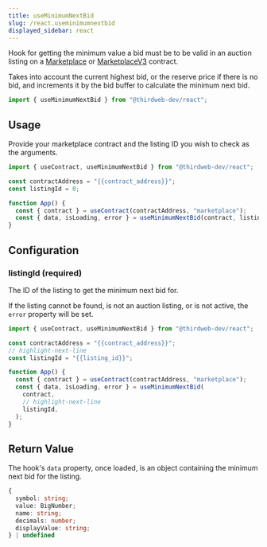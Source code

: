 ```yaml
---
title: useMinimumNextBid
slug: /react.useminimumnextbid
displayed_sidebar: react
---
```


Hook for getting the minimum value a bid must be to be valid
in an auction listing on a [Marketplace](https://thirdweb.com/thirdweb.eth/Marketplace) or
[MarketplaceV3](https://thirdweb.com/thirdweb.eth/MarketplaceV3) contract.

Takes into account the current highest bid, or the reserve price if there is no bid,
and increments it by the bid buffer to calculate the minimum next bid.

```jsx
import { useMinimumNextBid } from "@thirdweb-dev/react";
```

## Usage

Provide your marketplace contract and the listing ID you wish to check as the arguments.

```jsx
import { useContract, useMinimumNextBid } from "@thirdweb-dev/react";

const contractAddress = "{{contract_address}}";
const listingId = 0;

function App() {
  const { contract } = useContract(contractAddress, "marketplace");
  const { data, isLoading, error } = useMinimumNextBid(contract, listingId);
}
```

## Configuration

### listingId (required)

The ID of the listing to get the minimum next bid for.

If the listing cannot be found, is not an auction listing, or is not active, the `error` property will be set.

```jsx
import { useContract, useMinimumNextBid } from "@thirdweb-dev/react";

const contractAddress = "{{contract_address}}";
// highlight-next-line
const listingId = "{{listing_id}}";

function App() {
  const { contract } = useContract(contractAddress, "marketplace");
  const { data, isLoading, error } = useMinimumNextBid(
    contract,
    // highlight-next-line
    listingId,
  );
}
```

## Return Value

The hook's `data` property, once loaded, is an object containing the minimum next bid for the listing.

```ts
{
  symbol: string;
  value: BigNumber;
  name: string;
  decimals: number;
  displayValue: string;
} | undefined
```

